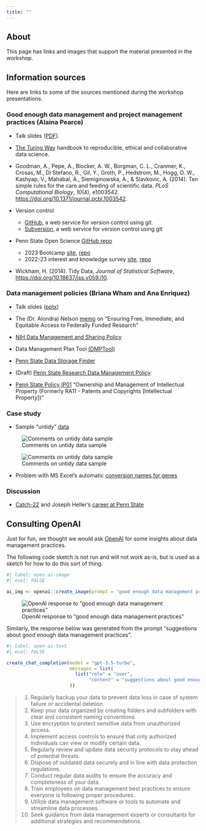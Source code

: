 ```yaml
---
title: ""
---
```


## About

This page has links and images that support the material presented in the workshop.

## Information sources

Here are links to some of the sources mentioned during the workshop presentations.

### Good enough data management and project management practices (Alaina Pearce)

- Talk slides ([PDF](pdf/2024_GoodEnoughDataManagementWorkshop.pdf)).

- [The Turing Way](https://the-turing-way.netlify.app/index.html) handbook to reproducible, ethical and collaborative data science.
- Goodman, A., Pepe, A., Blocker, A. W., Borgman, C. L., Cranmer, K., Crosas, M., Di Stefano, R., Gil, Y., Groth, P., Hedstrom, M., Hogg, D. W., Kashyap, V., Mahabal, A., Siemiginowska, A., & Slavkovic, A. (2014). Ten simple rules for the care and feeding of scientific data. *PLoS Computational Biology*, *10*(4), e1003542. <https://doi.org/10.1371/journal.pcbi.1003542>.
- Version control
  - [GitHub](https://github.com), a web service for version control using git.
  - [Subversion](https://subversion.apache.org), a web service for version control using git
- Penn State Open Science [GitHub repo](https://github.com/penn-state-open-science)
  - 2023 Bootcamp [site](https://penn-state-open-science.github.io/bootcamp-2023/), [repo](https://github.com/penn-state-open-science//bootcamp-2023/)
  - 2022-23 interest and knowledge survey [site](https://penn-state-open-science.github.io/survey-fall-2022), [repo](https://github.com/penn-state-open-science/survey-fall-2022)
- Wickham, H. (2014). Tidy Data, *Journal of Statistical Software*, <https://doi.org/10.18637/jss.v059.i10>.

### Data management policies (Briana Wham and Ana Enriquez)

- Talk slides ([pptx](pptx/wham-enriquez-policies-for-data-mgmt-2024-03-27.pptx))

- The (Dr. Alondra) Nelson [memo](https://www.whitehouse.gov/wp-content/uploads/2022/08/08-2022-OSTP-Public-access-Memo.pdf) on "Ensuring Free, Immediate, and Equitable Access to Federally Funded Research"
- [NIH Data Management and Sharing Policy](https://sharing.nih.gov/data-management-and-sharing-policy)
- Data Management Plan Tool [(DMPTool)](https://dmptool.org)
- [Penn State Data Storage Finder](https://datastoragefinder.psu.edu)
- (Draft) [Penn State Research Data Management Policy](https://www.research.psu.edu/research-data-management-policy)
- [Penn State Policy IP01](https://policy.psu.edu/policies/ip01#:~:text=The%20University%20is%20granted%20the,scope%20of%20the%20University%20employment) "Ownership and Management of Intellectual Property (Formerly RA11 - Patents and Copyrights [Intellectual Property])"

### Case study

- Sample "untidy" [data](xlsx/data_mgmt_workshop_data.xlsx)

![Comments on untidy data sample](include/img/sample-data-file-comments-1-of-2.jpeg)

![Comments on untidy data sample](include/img/sample-data-file-comments-2-of-2.jpeg)

- Problem with MS Excel's automatic [conversion names for genes](https://www.theverge.com/2020/8/6/21355674/human-genes-rename-microsoft-excel-misreading-dates)

### Discussion

- [Catch-22](https://en.wikipedia.org/wiki/Catch-22) and Joseph Heller's [career at Penn State](https://cals.la.psu.edu/news/marathon-reading-of-catch-22/)

## Consulting OpenAI

Just for fun, we thought we would ask [OpenAI](https://openai.com) for some insights about data management practices.

The following code sketch is not run and will not work as-is, but is used as a sketch for how to do this sort of thing.

```r
#| label: open-ai-image
#| eval: FALSE

ai_img <- openai::create_image(prompt = "good enough data management practices", size="512x512", response_format = "url")
```

![OpenAI response to "good enough data management practices"](include/img/open-ai-good-enough-data-mgmt.png)

Similarly, the response below was generated from the prompt "suggestions about good enough data management practices".

```r
#| label: open-ai-text
#| eval: FALSE

create_chat_completion(model = "gpt-3.5-turbo",
                       messages = list(
                         list("role" = "user",
                              "content" = "suggestions about good enough data management practices")
                       ))
```

>1. Regularly backup your data to prevent data loss in case of system failure or accidental deletion.
>2. Keep your data organized by creating folders and subfolders with clear and consistent naming conventions.
>3. Use encryption to protect sensitive data from unauthorized access. 
>4. Implement access controls to ensure that only authorized individuals can view or modify certain data.
>5. Regularly review and update data security protocols to stay ahead of potential threats.
>6. Dispose of outdated data securely and in line with data protection regulations.
>7. Conduct regular data audits to ensure the accuracy and completeness of your data. 
>8. Train employees on data management best practices to ensure everyone is following proper procedures.
>9. Utilize data management software or tools to automate and streamline data processes.
>10. Seek guidance from data management experts or consultants for additional strategies and recommendations.

